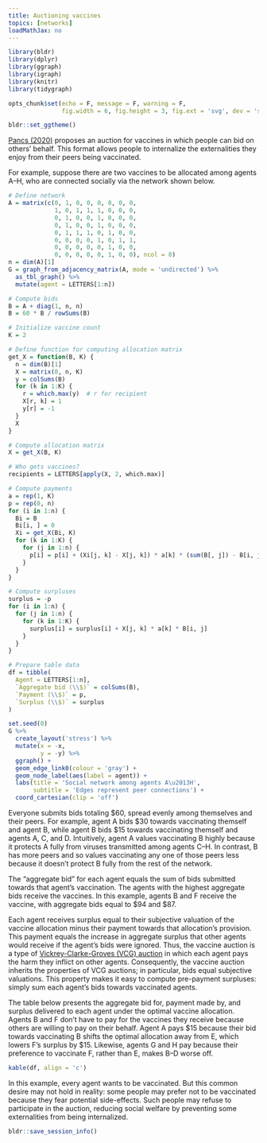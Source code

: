 ```yaml
---
title: Auctioning vaccines
topics: [networks]
loadMathJax: no
---
```


```r
library(bldr)
library(dplyr)
library(ggraph)
library(igraph)
library(knitr)
library(tidygraph)

opts_chunk$set(echo = F, message = F, warning = F,
               fig.width = 6, fig.height = 3, fig.ext = 'svg', dev = 'svg')

bldr::set_ggtheme()
```

[Pancs (2020)](https://papers.ssrn.com/sol3/papers.cfm?abstract_id=3746231) proposes an auction for vaccines in which people can bid on others' behalf.
This format allows people to internalize the externalities they enjoy from their peers being vaccinated.

For example, suppose there are two vaccines to be allocated among agents A--H, who are connected socially via the network shown below.

```r
# Define network
A = matrix(c(0, 1, 0, 0, 0, 0, 0, 0,
             1, 0, 1, 1, 1, 0, 0, 0,
             0, 1, 0, 0, 1, 0, 0, 0,
             0, 1, 0, 0, 1, 0, 0, 0,
             0, 1, 1, 1, 0, 1, 0, 0,
             0, 0, 0, 0, 1, 0, 1, 1,
             0, 0, 0, 0, 0, 1, 0, 0,
             0, 0, 0, 0, 0, 1, 0, 0), ncol = 8)
n = dim(A)[1]
G = graph_from_adjacency_matrix(A, mode = 'undirected') %>%
  as_tbl_graph() %>%
  mutate(agent = LETTERS[1:n])

# Compute bids
B = A + diag(1, n, n)
B = 60 * B / rowSums(B)

# Initialize vaccine count
K = 2

# Define function for computing allocation matrix
get_X = function(B, K) {
  n = dim(B)[1]
  X = matrix(0, n, K)
  y = colSums(B)
  for (k in 1:K) {
    r = which.max(y)  # r for recipient
    X[r, k] = 1
    y[r] = -1
  }
  X
}

# Compute allocation matrix
X = get_X(B, K)

# Who gets vaccines?
recipients = LETTERS[apply(X, 2, which.max)]

# Compute payments
a = rep(1, K)
p = rep(0, n)
for (i in 1:n) {
  Bi = B
  Bi[i, ] = 0
  Xi = get_X(Bi, K)
  for (k in 1:K) {
    for (j in 1:n) {
      p[i] = p[i] + (Xi[j, k] - X[j, k]) * a[k] * (sum(B[, j]) - B[i, j])
    }
  }
}

# Compute surpluses
surplus = -p
for (i in 1:n) {
  for (j in 1:n) {
    for (k in 1:K) {
      surplus[i] = surplus[i] + X[j, k] * a[k] * B[i, j]
    }
  }
}

# Prepare table data
df = tibble(
  Agent = LETTERS[1:n],
  `Aggregate bid (\\$)` = colSums(B),
  `Payment (\\$)` = p,
  `Surplus (\\$)` = surplus
)
```

```r
set.seed(0)
G %>%
  create_layout('stress') %>%
  mutate(x = -x,
         y = -y) %>%
  ggraph() +
  geom_edge_link0(colour = 'gray') +
  geom_node_label(aes(label = agent)) +
  labs(title = 'Social network among agents A\u2013H',
       subtitle = 'Edges represent peer connections') +
  coord_cartesian(clip = 'off')
```

Everyone submits bids totaling \$60, spread evenly among themselves and their peers.
For example, agent A bids \$30 towards vaccinating themself and agent B, while agent B bids \$15 towards vaccinating themself and agents A, C, and D.
Intuitively, agent A values vaccinating B highly because it protects A fully from viruses transmitted among agents C--H.
In contrast, B has more peers and so values vaccinating any one of those peers less because it doesn't protect B fully from the rest of the network.

The "aggregate bid" for each agent equals the sum of bids submitted towards that agent's vaccination.
The agents with the highest aggregate bids receive the vaccines.
In this example, agents B and F receive the vaccine, with aggregate bids equal to \$94 and \$87.

Each agent receives surplus equal to their subjective valuation of the vaccine allocation minus their payment towards that allocation's provision.
This payment equals the increase in aggregate surplus that other agents would receive if the agent's bids were ignored.
Thus, the vaccine auction is a type of [Vickrey-Clarke-Groves (VCG) auction](https://en.wikipedia.org/wiki/Vickrey–Clarke–Groves_auction) in which each agent pays the harm they inflict on other agents.
Consequently, the vaccine auction inherits the properties of VCG auctions; in particular, bids equal subjective valuations.
This property makes it easy to compute pre-payment surpluses: simply sum each agent's bids towards vaccinated agents.

The table below presents the aggregate bid for, payment made by, and surplus delivered to each agent under the optimal vaccine allocation.
Agents B and F don't have to pay for the vaccines they receive because others are willing to pay on their behalf.
Agent A pays \$15 because their bid towards vaccinating B shifts the optimal allocation away from E, which lowers F's surplus by \$15.
Likewise, agents G and H pay because their preference to vaccinate F, rather than E, makes B--D worse off.

```r
kable(df, align = 'c')
```

In this example, every agent wants to be vaccinated.
But this common desire may not hold in reality: some people may prefer not to be vaccinated because they fear potential side-effects.
Such people may refuse to participate in the auction, reducing social welfare by preventing some externalities from being internalized.

```r
bldr::save_session_info()
```
